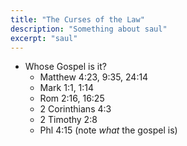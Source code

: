 ```yaml
---
title: "The Curses of the Law"
description: "Something about saul"
excerpt: "saul"
---
```

<Verse book="" verse="" version="">
</Verse>
<Verse book="" verse="" version="">
</Verse>
<Verse book="" verse="" version="">
</Verse>

  - Whose Gospel is it?
    - Matthew 4:23, 9:35, 24:14
    - Mark 1:1, 1:14
    - Rom 2:16, 16:25
    - 2 Corinthians 4:3
    - 2 Timothy 2:8
    - Phl 4:15 (note _what_ the gospel is)
